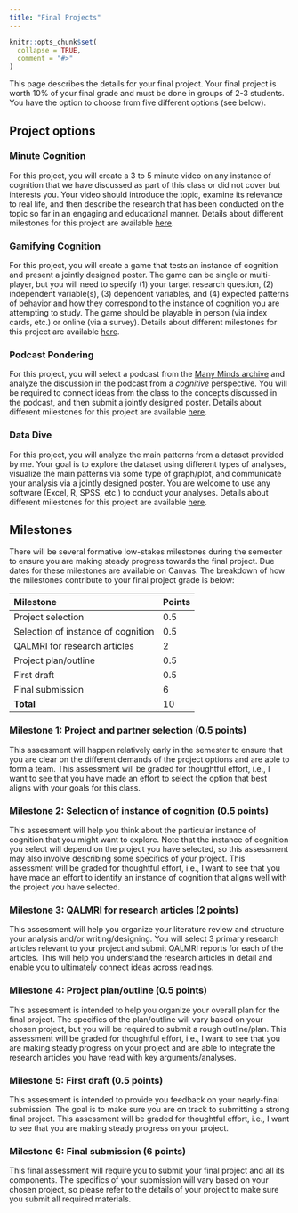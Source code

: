 ```yaml
---
title: "Final Projects"
---
```


```r
knitr::opts_chunk$set(
  collapse = TRUE,
  comment = "#>"
)
```

This page describes the details for your final project. Your final project is worth 10% of your final grade and must be done in groups of 2-3 students. You have the option to choose from five different options (see below).

## Project options

### Minute Cognition

For this project, you will create a 3 to 5 minute video on any instance of cognition that we have discussed as part of this class or did not cover but interests you. Your video should introduce the topic, examine its relevance to real life, and then describe the research that has been conducted on the topic so far in an engaging and educational manner. Details about different milestones for this project are available [here](https://docs.google.com/document/d/1WiAL1RBFt6OLRx-43awGxZacst2UJXYZ/edit?usp=share_link&ouid=114230382498081849934&rtpof=true&sd=true).

### Gamifying Cognition

For this project, you will create a game that tests an instance of cognition and present a jointly designed poster. The game can be single or multi-player, but you will need to specify (1) your target research question, (2) independent variable(s), (3) dependent variables, and (4) expected patterns of behavior and how they correspond to the instance of cognition you are attempting to study. The game should be playable in person (via index cards, etc.) or online (via a survey). Details about different milestones for this project are available [here](https://docs.google.com/document/d/1rC8gnxmMbp9vuKWeEDv0rLzBRRlTAqnd/edit?usp=sharing&ouid=114230382498081849934&rtpof=true&sd=true).

### Podcast Pondering

For this project, you will select a podcast from the [Many Minds archive](https://manyminds.libsyn.com/) and analyze the discussion in the podcast from a *cognitive* perspective. You will be required to connect ideas from the class to the concepts discussed in the podcast, and then submit a jointly designed poster. Details about different milestones for this project are available [here](https://docs.google.com/document/d/1DsKxioZ_rG57afXAN0zEfWv3pTSomIQd/edit?usp=sharing&ouid=114230382498081849934&rtpof=true&sd=true).

### Data Dive

For this project, you will analyze the main patterns from a dataset provided by me. Your goal is to explore the dataset using different types of analyses, visualize the main patterns via some type of graph/plot, and communicate your analysis via a jointly designed poster. You are welcome to use any software (Excel, R, SPSS, etc.) to conduct your analyses. Details about different milestones for this project are available [here](https://docs.google.com/document/d/1Oq7J6iDjDic26lEbaUu48CMwUWHrf5Ob/edit?usp=sharing&ouid=114230382498081849934&rtpof=true&sd=true).


## Milestones 

There will be several formative low-stakes milestones during the semester to ensure you are making steady progress towards the final project. Due dates for these milestones are available on Canvas. The breakdown of how the milestones contribute to your final project grade is below:

| Milestone | Points       |
|:-------------|:------------|
| Project selection            | 0.5    |
| Selection of instance of cognition           | 0.5  |
| QALMRI for research articles           | 2 |
| Project plan/outline            | 0.5 |
| First draft           | 0.5    |
| Final submission           | 6 |
| **Total**           | 10 |

### Milestone 1: Project and partner selection (0.5 points)

This assessment will happen relatively early in the semester to ensure that you are clear on the different demands of the project options and are able to form a team. This assessment will be graded for thoughtful effort, i.e., I want to see that you have made an effort to select the option that best aligns with your goals for this class. 

### Milestone 2: Selection of instance of cognition (0.5 points)

This assessment will help you think about the particular instance of cognition that you might want to explore. Note that the instance of cognition you select will depend on the project you have selected, so this assessment may also involve describing some specifics of your project. This assessment will be graded for thoughtful effort, i.e., I want to see that you have made an effort to identify an instance of cognition that aligns well with the project you have selected. 

### Milestone 3: QALMRI for research articles (2 points)

This assessment will help you organize your literature review and structure your analysis and/or writing/designing. You will select 3 primary research articles relevant to your project and submit QALMRI reports for each of the articles. This will help you understand the research articles in detail and enable you to ultimately connect ideas across readings.

### Milestone 4: Project plan/outline (0.5 points)

This assessment is intended to help you organize your overall plan for the final project. The specifics of the plan/outline will vary based on your chosen project, but you will be required to submit a rough outline/plan. This assessment will be graded for thoughtful effort, i.e., I want to see that you are making steady progress on your project and are able to integrate the research articles you have read with key arguments/analyses. 

### Milestone 5: First draft (0.5 points)

This assessment is intended to provide you feedback on your nearly-final submission. The goal is to make sure you are on track to submitting a strong final project. This assessment will be graded for thoughtful effort, i.e., I want to see that you are making steady progress on your project.

### Milestone 6: Final submission (6 points)

This final assessment will require you to submit your final project and all its components. The specifics of your submission will vary based on your chosen project, so please refer to the details of your project to make sure you submit all required materials.

